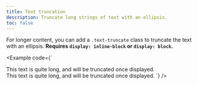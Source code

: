 ```yaml
---
title: Text truncation
description: Truncate long strings of text with an ellipsis.
toc: false
---
```


For longer content, you can add a `.text-truncate` class to truncate the text with an ellipsis. **Requires `display: inline-block` or `display: block`.**

<Example code={`<!-- Block level -->
<div class="row">
  <div class="col-2 text-truncate">
    This text is quite long, and will be truncated once displayed.
  </div>
</div>

<!-- Inline level -->
<span class="d-inline-block text-truncate" style="max-width: 150px;">
  This text is quite long, and will be truncated once displayed.
</span>`} />
